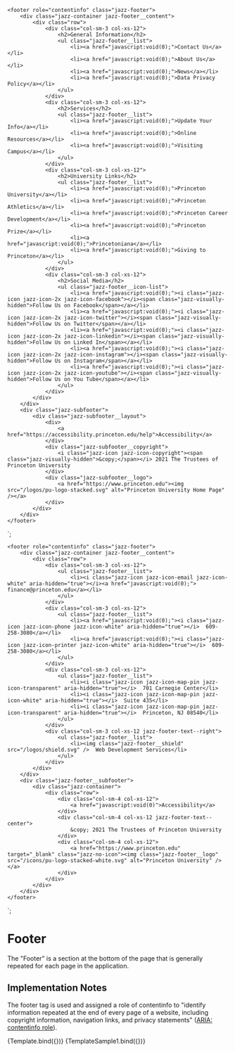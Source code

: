 
<Meta title="Components/Footer" component="Footer" />

    <footer role="contentinfo" class="jazz-footer">
        <div class="jazz-container jazz-footer__content">
            <div class="row">
                <div class="col-sm-3 col-xs-12">
                    <h2>General Information</h2>
                    <ul class="jazz-footer__list">
                        <li><a href="javascript:void(0);">Contact Us</a></li>
                        <li><a href="javascript:void(0);">About Us</a></li>
                        <li><a href="javascript:void(0);">News</a></li>
                        <li><a href="javascript:void(0);">Data Privacy Policy</a></li>
                    </ul>
                </div>
                <div class="col-sm-3 col-xs-12">
                    <h2>Services</h2>
                    <ul class="jazz-footer__list">
                        <li><a href="javascript:void(0);">Update Your Info</a></li>
                        <li><a href="javascript:void(0);">Online Resources</a></li>
                        <li><a href="javascript:void(0);">Visiting Campus</a></li>
                    </ul>
                </div>
                <div class="col-sm-3 col-xs-12">
                    <h2>University Links</h2>
                    <ul class="jazz-footer__list">
                        <li><a href="javascript:void(0);">Princeton University</a></li>
                        <li><a href="javascript:void(0);">Princeton Athletics</a></li>
                        <li><a href="javascript:void(0);">Princeton Career Development</a></li>
                        <li><a href="javascript:void(0);">Princeton Prize</a></li>
                        <li><a href="javascript:void(0);">Princetoniana</a></li>
                        <li><a href="javascript:void(0);">Giving to Princeton</a></li>
                    </ul>
                </div>
                <div class="col-sm-3 col-xs-12">
                    <h2>Social Media</h2>
                    <ul class="jazz-footer__icon-list">
                        <li><a href="javascript:void(0);"><i class="jazz-icon jazz-icon-2x jazz-icon-facebook"></i><span class="jazz-visually-hidden">Follow Us on Facebook</span></a></li>
                        <li><a href="javascript:void(0);"><i class="jazz-icon jazz-icon-2x jazz-icon-twitter"></i><span class="jazz-visually-hidden">Follow Us on Twitter</span></a></li>
                        <li><a href="javascript:void(0);"><i class="jazz-icon jazz-icon-2x jazz-icon-linkedin"></i><span class="jazz-visually-hidden">Follow Us on Linked In</span></a></li>
                        <li><a href="javascript:void(0);"><i class="jazz-icon jazz-icon-2x jazz-icon-instagram"></i><span class="jazz-visually-hidden">Follow Us on Instagram</span></a></li>
                        <li><a href="javascript:void(0);"><i class="jazz-icon jazz-icon-2x jazz-icon-youtube"></i><span class="jazz-visually-hidden">Follow Us on You Tube</span></a></li>
                    </ul>
                </div>
            </div>
        </div>
        <div class="jazz-subfooter">
            <div class="jazz-subfooter__layout">
                <div>
                    <a href="https://accessibility.princeton.edu/help">Accessibility</a>
                </div>
                <div class="jazz-subfooter__copyright">
                    <i class="jazz-icon jazz-icon-copyright"><span class="jazz-visually-hidden">&copy;</span></i> 2021 The Trustees of Princeton University
                </div>
                <div class="jazz-subfooter__logo">
                    <a href="https://www.princeton.edu"><img src="/logos/pu-logo-stacked.svg" alt="Princeton University Home Page" /></a>
                </div>
            </div>
        </div>
    </footer>
`;

    <footer role="contentinfo" class="jazz-footer">
        <div class="jazz-container jazz-footer__content">
            <div class="row">
                <div class="col-sm-3 col-xs-12">
                    <ul class="jazz-footer__list">
                        <li><i class="jazz-icon jazz-icon-email jazz-icon-white" aria-hidden="true"></i><a href="javascript:void(0);">  finance@princeton.edu</a></li>
                    </ul>
                </div>
                <div class="col-sm-3 col-xs-12">
                    <ul class="jazz-footer__list">
                        <li><a href="javascript:void(0);"><i class="jazz-icon jazz-icon-phone jazz-icon-white" aria-hidden="true"></i>  609-258-3080</a></li>
                        <li><a href="javascript:void(0);"><i class="jazz-icon jazz-icon-printer jazz-icon-white" aria-hidden="true"></i>  609-258-3080</a></li>
                    </ul>
                </div>
                <div class="col-sm-3 col-xs-12">
                    <ul class="jazz-footer__list">
                        <li><i class="jazz-icon jazz-icon-map-pin jazz-icon-transparent" aria-hidden="true"></i>  701 Carnegie Center</li>
                        <li><i class="jazz-icon jazz-icon-map-pin jazz-icon-white" aria-hidden="true"></i>  Suite 435</li>
                        <li><i class="jazz-icon jazz-icon-map-pin jazz-icon-transparent" aria-hidden="true"></i>  Princeton, NJ 08540</li>
                    </ul>
                </div>
                <div class="col-sm-3 col-xs-12 jazz-footer-text--right">
                    <ul class="jazz-footer__list">
                        <li><img class="jazz-footer__shield" src="/logos/shield.svg" />  Web Development Services</li>
                    </ul>
                </div>
            </div>
        </div>
        <div class="jazz-footer__subfooter">
            <div class="jazz-container">
                <div class="row">
                    <div class="col-sm-4 col-xs-12">
                        <a href="javascript:void(0)">Accessibility</a>
                    </div>
                    <div class="col-sm-4 col-xs-12 jazz-footer-text--center">
                        &copy; 2021 The Trustees of Princeton University
                    </div>
                    <div class="col-sm-4 col-xs-12">
                        <a href="https://www.princeton.edu" target="_blank" class="jazz-no-icon"><img class="jazz-footer__logo" src="/icons/pu-logo-stacked-white.svg" alt="Princeton University" /></a>
                    </div>
                </div>
            </div>
        </div>
    </footer>
`;

# Footer

The "Footer" is a section at the bottom of the page that is generally repeated for each page in the application.

## Implementation Notes

The footer tag is used and assigned a role of contentinfo to "identify information repeated at the end of every page
of a website, including copyright information, navigation links, and privacy statements" (<a href="https://developer.mozilla.org/en-US/docs/Web/Accessibility/ARIA/Roles/Contentinfo_role">ARIA: contentinfo role</a>).

<Canvas>
    <Story name="Basic" args={{}}>
      {Template.bind({})}
    </Story>
</Canvas>

<Canvas>
    <Story name="Sample1" args={{}}>
      {TemplateSample1.bind({})}
    </Story>
</Canvas>


